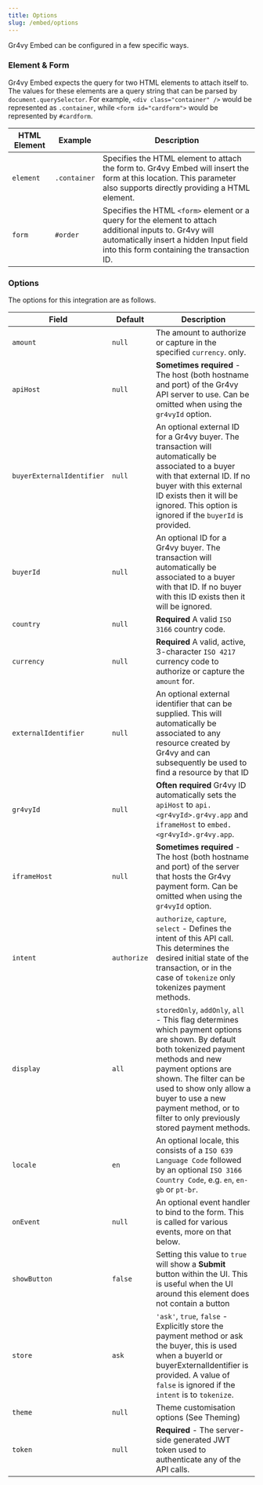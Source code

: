 ```yaml
---
title: Options
slug: /embed/options
---
```


Gr4vy Embed can be configured in a few specific ways.

### Element & Form

Gr4vy Embed expects the query for two HTML elements to attach itself to. The
values for these elements are a query string that can be parsed by
`document.querySelector`. For example, `<div class="container" />` would be
represented as `.container`, while `<form id="cardform">` would be represented
by `#cardform`.

| HTML Element | Example      | Description                                                                                                                                                                                       |
| ------------ | ------------ | ------------------------------------------------------------------------------------------------------------------------------------------------------------------------------------------------- |
| `element`    | `.container` | Specifies the HTML element to attach the form to. Gr4vy Embed will insert the form at this location. This parameter also supports directly providing a HTML element.                              |
| `form`       | `#order`     | Specifies the HTML `<form>` element or a query for the element to attach additional inputs to. Gr4vy will automatically insert a hidden Input field into this form containing the transaction ID. |

### Options

The options for this integration are as follows.

| Field                     | Default     | Description                                                                                                                                                                                                                                          |
| ------------------------- | ----------- | ---------------------------------------------------------------------------------------------------------------------------------------------------------------------------------------------------------------------------------------------------- |
| `amount`                  | `null`      | The amount to authorize or capture in the specified `currency`. only.                                                                                                                                                                                |
| `apiHost`                 | `null`      | **Sometimes required** - The host (both hostname and port) of the Gr4vy API server to use. Can be omitted when using the `gr4vyId` option.                                                                                                           |
| `buyerExternalIdentifier` | `null`      | An optional external ID for a Gr4vy buyer. The transaction will automatically be associated to a buyer with that external ID. If no buyer with this external ID exists then it will be ignored. This option is ignored if the `buyerId` is provided. |
| `buyerId`                 | `null`      | An optional ID for a Gr4vy buyer. The transaction will automatically be associated to a buyer with that ID. If no buyer with this ID exists then it will be ignored.                                                                                 |
| `country`                 | `null`      | **Required** A valid `ISO 3166` country code.                                                                                                                                                                                                        |
| `currency`                | `null`      | **Required** A valid, active, 3-character `ISO 4217` currency code to authorize or capture the `amount` for.                                                                                                                                         |
| `externalIdentifier`      | `null`      | An optional external identifier that can be supplied. This will automatically be associated to any resource created by Gr4vy and can subsequently be used to find a resource by that ID                                                              |
| `gr4vyId`                 | `null`      | **Often required** Gr4vy ID automatically sets the `apiHost` to `api.<gr4vyId>.gr4vy.app` and `iframeHost` to `embed.<gr4vyId>.gr4vy.app`.                                                                                                           |
| `iframeHost`              | `null`      | **Sometimes required** - The host (both hostname and port) of the server that hosts the Gr4vy payment form. Can be omitted when using the `gr4vyId` option.                                                                                          |
| `intent`                  | `authorize` | `authorize`, `capture`, `select` - Defines the intent of this API call. This determines the desired initial state of the transaction, or in the case of `tokenize` only tokenizes payment methods.                                    |
| `display`                   | `all`     | `storedOnly`, `addOnly`, `all` - This flag determines which payment options are shown. By default both tokenized payment methods and new payment options are shown.  The filter can be used to show only allow a buyer to use a new payment method, or to filter to only previously stored payment methods.                            |
| `locale`                  | `en`        | An optional locale, this consists of a `ISO 639 Language Code` followed by an optional `ISO 3166 Country Code`, e.g. `en`, `en-gb` or `pt-br`.                                                                                                       |
| `onEvent`                 | `null`      | An optional event handler to bind to the form. This is called for various events, more on that below.                                                                                                                                                |
| `showButton`              | `false`     | Setting this value to `true` will show a **Submit** button within the UI. This is useful when the UI around this element does not contain a button                                                                                                   |
| `store`                   | `ask`       | `'ask'`, `true`, `false` - Explicitly store the payment method or ask the buyer, this is used when a buyerId or buyerExternalIdentifier is provided. A value of `false` is ignored if the `intent` is to `tokenize`.                                                                                               |
| `theme`                   | `null`      | Theme customisation options (See Theming)                                                                                                                                                                                                            |
| `token`                   | `null`      | **Required** - The server-side generated JWT token used to authenticate any of the API calls.                                                                                                                                                        |
